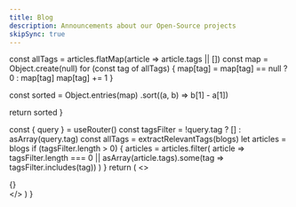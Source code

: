 ```yaml
---
title: Blog
description: Announcements about our Open-Source projects
skipSync: true
---
```





  const allTags = articles.flatMap(article => article.tags || [])
  const map = Object.create(null)
  for (const tag of allTags) {
    map[tag] = map[tag] == null ? 0 : map[tag]
    map[tag] += 1
  }

  const sorted = Object.entries(map)
    .sort((a, b) => b[1] - a[1])
 
  return sorted
}

  const { query } = useRouter()
  const tagsFilter = !query.tag ? [] : asArray(query.tag)
  const allTags = extractRelevantTags(blogs)
  let articles = blogs
  if (tagsFilter.length > 0) {
    articles = articles.filter(
      article =>
        tagsFilter.length === 0 || asArray(article.tags).some(tag => tagsFilter.includes(tag))
    )
  }
  return (
    <>
      <div className="container max-w-[1200px]">
        <TagList tags={allTags} asLink className="mb-20 mt-10" />
        {<BlogCardList articles={articles} />}
      </div>
    </>
  )
}
